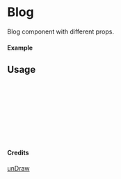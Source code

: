 
<Meta of={Blog} title="unDraw/Blog" />

# Blog

Blog component with different props.

#### Example

<Canvas of={Blog.Primary} />

## Usage

```ts
import { Blog } from "yadl-ui";

const Example = () => {
  return (
      <Blog />
  );
};

export default Example;
```

#### Credits
[unDraw](https://undraw.co/illustrations)
